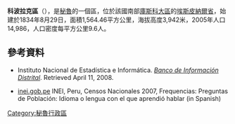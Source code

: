 '''科波拉克區'''（{{lang-es|Distrito de Coporaque}}），是[[秘魯|秘魯]]的一個區，位於該國南部[[庫斯科大區|庫斯科大區]]的[[埃斯皮納爾省|埃斯皮納爾省]]，始建於1834年8月29日，面積1,564.46平方公里，海拔高度3,942米，2005年人口14,986，人口密度每平方公里9.6人。

==參考資料==
*{{es icon}} Instituto Nacional de Estadística e Informática. ''[https://web.archive.org/web/20080423164200/http://desa.inei.gob.pe/mapas/bid/ Banco de Información Distrital]''. Retrieved April 11, 2008.
*[https://web.archive.org/web/20130127005551/http://iinei.inei.gob.pe/iinei/RedatamCpv2007.asp?id=ResultadosCensales%3Fori%3DC inei.gob.pe] INEI, Peru, Censos Nacionales 2007, Frequencias: Preguntas de Población: Idioma o lengua con el que aprendió hablar (in Spanish)

{{Peru-geo-stub}}
[[Category:秘魯行政區|Category:秘魯行政區]]